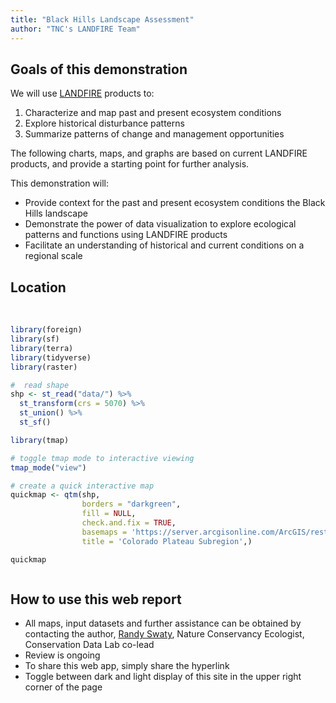 ```yaml
---
title: "Black Hills Landscape Assessment"
author: "TNC's LANDFIRE Team"
---
```


## Goals of this demonstration

We will use [LANDFIRE](https://landfire.gov/){target="blank"} products to:

1. Characterize and map past and present ecosystem conditions
2. Explore historical disturbance patterns
3. Summarize patterns of change and management opportunities


The following charts, maps, and graphs are based on current LANDFIRE products, and provide a starting point for further analysis.

This demonstration will:

* Provide context for the past and present ecosystem conditions the Black Hills landscape
* Demonstrate the power of data visualization to explore ecological patterns and functions using LANDFIRE products
* Facilitate an understanding of historical and current conditions on a regional scale

## Location


<br>

```r

library(foreign)
library(sf)
library(terra)
library(tidyverse)
library(raster)


```


```r
#  read shape
shp <- st_read("data/") %>% 
  st_transform(crs = 5070) %>%
  st_union() %>%
  st_sf()
```

```r
library(tmap)

# toggle tmap mode to interactive viewing
tmap_mode("view")

# create a quick interactive map
quickmap <- qtm(shp, 
                borders = "darkgreen", 
                fill = NULL, 
                check.and.fix = TRUE, 
                basemaps = 'https://server.arcgisonline.com/ArcGIS/rest/services/World_Topo_Map/MapServer/tile/{z}/{y}/{x}',
                title = 'Colorado Plateau Subregion',)

quickmap



```

## How to use this web report

* All maps, input datasets and further assistance can be obtained by contacting the author, [Randy Swaty](mailto:rswaty@tnc.org){target="blank"}, Nature Conservancy Ecologist, Conservation Data Lab co-lead
* Review is ongoing
* To share this web app, simply share the hyperlink
* Toggle between dark and light display of this site in the upper right corner of the page





